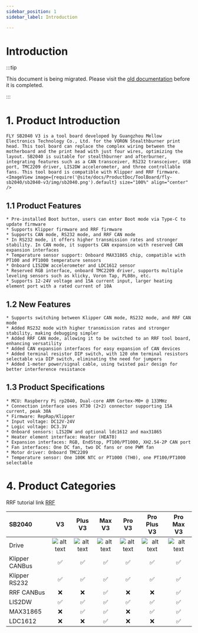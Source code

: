 ```yaml
---
sidebar_position: 1
sidebar_label: Introduction

---
```



# Introduction

:::tip

This document is being migrated. Please visit the [old documentation](https://mellow.klipper.cn/#/) before it is completed.

:::

# 1. Product Introduction

    FLY SB2040 V3 is a tool board developed by Guangzhou Mellow Electronics Technology Co., Ltd. for the VORON Stealthburner print head. This tool board can replace the complex wiring between the motherboard and the print head with just four wires, optimizing the layout. SB2040 is suitable for stealthburner and afterburner, integrating features such as a CAN transceiver, RS232 transceiver, USB port, TMC2209 driver, LIS2DW accelerometer, and three controllable fans. This tool board is compatible with Klipper and RRF firmware.
    <ImageView image={require('@site/docs/ProductDoc/ToolBoard/fly-sb2040/sb2040-v3/img/sb2040.png').default} size="100%" align="center" />


## 1.1 Product Features

    * Pre-installed Boot button, users can enter Boot mode via Type-C to update firmware
    * Supports Klipper firmware and RRF firmware
    * Supports CAN mode, RS232 mode, and RRF CAN mode
    * In RS232 mode, it offers higher transmission rates and stronger stability. In CAN mode, it supports CAN expansion with reserved CAN expansion interfaces
    * Temperature sensor support: Onboard MAX31865 chip, compatible with PT100 and PT1000 temperature sensors
    * Onboard LIS2DW accelerometer and LDC1612 sensor
    * Reserved RGB interface, onboard TMC2209 driver, supports multiple leveling sensors such as klicky, Voron Tap, PL08n, etc.
    * Supports 12-24V voltage and 15A current input, larger heating element port with a rated current of 10A

## 1.2 New Features

    * Supports switching between Klipper CAN mode, RS232 mode, and RRF CAN mode
    * Added RS232 mode with higher transmission rates and stronger stability, making debugging simpler
    * Added RRF CAN mode, allowing it to be switched to an RRF tool board, enhancing versatility
    * Added CAN expansion interfaces for easy expansion of CAN devices
    * Added terminal resistor DIP switch, with 120 ohm terminal resistors selectable via DIP switch, eliminating the need for jumpers
    * Added 1-meter power/signal cable, using twisted pair design for better interference resistance

## 1.3 Product Specifications


    * MCU: Raspberry Pi rp2040, Dual-core ARM Cortex-M0+ @ 133MHz
    * Connection interface uses XT30 (2+2) connector supporting 15A current, peak 30A
    * Firmware: RepRap/Klipper
    * Input voltage: DC12V-24V
    * Logic voltage: DC3.3V
    * Onboard sensors: LIS2DW and optional ldc1612 and max31865
    * Heater element interface: Heater (HEAT0)
    * Expansion interfaces: RGB, EndStop, PT100/PT1000, XH2.54-2P CAN port
    * Fan interfaces: One DC fan, two DC fans or one PWM fan
    * Motor driver: Onboard TMC2209
    * Temperature sensor: One 100K NTC or PT1000 (TH0), one PT100/PT1000 selectable

# 4. Product Categories

RRF tutorial link [RRF](https://teamgloomy.github.io/fly_sb2040_pro_max_v3_general.html)

| SB2040         |           V3           |         Plus V3        |         Max V3        |         Pro V3        |      Pro Plus V3      |      Pro Max V3      |
| :------------- | :--------------------: | :--------------------: | :--------------------: | :--------------------: | :--------------------: | :--------------------: |
| Drive          | ![alt text][TMC2209]   | ![alt text][TMC2209]   | ![alt text][TMC2209]   | ![alt text][TMC2240]  | ![alt text][TMC2240]  | ![alt text][TMC2240]  |
| Klipper CANBus |  :white_check_mark:    |  :white_check_mark:    |  :white_check_mark:    |  :white_check_mark:   |  :white_check_mark:   |  :white_check_mark:   |
| Klipper RS232  |  :white_check_mark:    |  :white_check_mark:    |  :white_check_mark:    |  :white_check_mark:   |  :white_check_mark:   |  :white_check_mark:   |
| RRF CANBus     |         :x:            |         :x:            |  :white_check_mark:    |         :x:           |         :x:           |  :white_check_mark:   |
| LIS2DW         |  :white_check_mark:    |  :white_check_mark:    |  :white_check_mark:    |  :white_check_mark:   |  :white_check_mark:   |  :white_check_mark:   |
| MAX31865       |         :x:            |  :white_check_mark:    |  :white_check_mark:    |         :x:           |  :white_check_mark:   |  :white_check_mark:   |
| LDC1612        |         :x:            |         :x:            |  :white_check_mark:    |         :x:           |         :x:           |  :white_check_mark:   |


[TMC2209]: https://img.shields.io/badge/-TMC2209-green "TMC2209"
[TMC2240]: https://img.shields.io/badge/-TMC2240-blue "TMC2240"